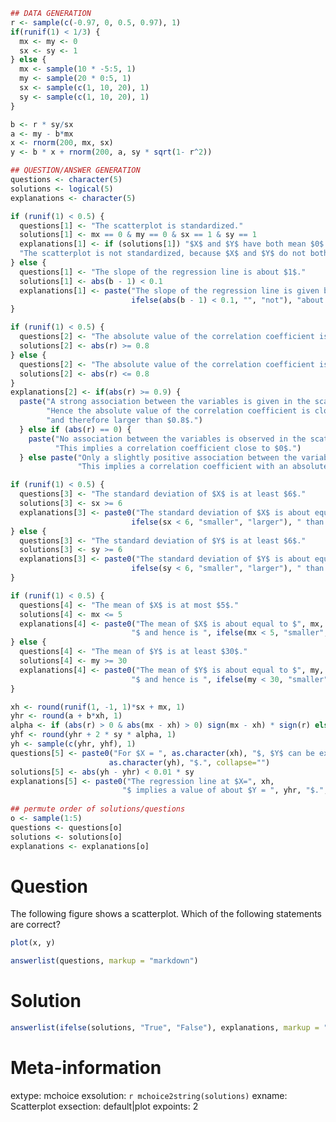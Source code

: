 ```r
## DATA GENERATION
r <- sample(c(-0.97, 0, 0.5, 0.97), 1)
if(runif(1) < 1/3) {
  mx <- my <- 0
  sx <- sy <- 1
} else {
  mx <- sample(10 * -5:5, 1)
  my <- sample(20 * 0:5, 1)
  sx <- sample(c(1, 10, 20), 1)
  sy <- sample(c(1, 10, 20), 1)
}

b <- r * sy/sx
a <- my - b*mx
x <- rnorm(200, mx, sx)
y <- b * x + rnorm(200, a, sy * sqrt(1- r^2))

## QUESTION/ANSWER GENERATION
questions <- character(5)
solutions <- logical(5)
explanations <- character(5)

if (runif(1) < 0.5) {
  questions[1] <- "The scatterplot is standardized."
  solutions[1] <- mx == 0 & my == 0 & sx == 1 & sy == 1
  explanations[1] <- if (solutions[1]) "$X$ and $Y$ have both mean $0$ and variance $1$." else 
  "The scatterplot is not standardized, because $X$ and $Y$ do not both have mean $0$ and variance $1$."
} else {
  questions[1] <- "The slope of the regression line is about $1$."
  solutions[1] <- abs(b - 1) < 0.1
  explanations[1] <- paste("The slope of the regression line is given by $r \\cdot s_y/s_x$ and hence",
                           ifelse(abs(b - 1) < 0.1, "", "not"), "about equal to $1$.")
}

if (runif(1) < 0.5) {
  questions[2] <- "The absolute value of the correlation coefficient is at least $0.8$."
  solutions[2] <- abs(r) >= 0.8
} else {
  questions[2] <- "The absolute value of the correlation coefficient is at most $0.8$."
  solutions[2] <- abs(r) <= 0.8
}
explanations[2] <- if(abs(r) >= 0.9) {
  paste("A strong association between the variables is given in the scatterplot.",
        "Hence the absolute value of the correlation coefficient is close to $1$",
        "and therefore larger than $0.8$.") 
  } else if (abs(r) == 0) {
    paste("No association between the variables is observed in the scatterplot.",
          "This implies a correlation coefficient close to $0$.") 
  } else paste("Only a slightly positive association between the variables is observable in the scatterplot.",
               "This implies a correlation coefficient with an absolute value smaller than $0.8$.")

if (runif(1) < 0.5) {
  questions[3] <- "The standard deviation of $X$ is at least $6$."
  solutions[3] <- sx >= 6
  explanations[3] <- paste0("The standard deviation of $X$ is about equal to $", sx, "$ and is therefore ",
                           ifelse(sx < 6, "smaller", "larger"), " than $6$.")
} else {
  questions[3] <- "The standard deviation of $Y$ is at least $6$."
  solutions[3] <- sy >= 6
  explanations[3] <- paste0("The standard deviation of $Y$ is about equal to $", sy, "$ and is therefore ",
                           ifelse(sy < 6, "smaller", "larger"), " than $6$.")
}

if (runif(1) < 0.5) {
  questions[4] <- "The mean of $X$ is at most $5$."
  solutions[4] <- mx <= 5
  explanations[4] <- paste0("The mean of $X$ is about equal to $", mx, 
                           "$ and hence is ", ifelse(mx < 5, "smaller", "larger"), " than $5$.")
} else {
  questions[4] <- "The mean of $Y$ is at least $30$."
  solutions[4] <- my >= 30
  explanations[4] <- paste0("The mean of $Y$ is about equal to $", my, 
                           "$ and hence is ", ifelse(my < 30, "smaller", "larger"), " than $30$.")
}

xh <- round(runif(1, -1, 1)*sx + mx, 1)
yhr <- round(a + b*xh, 1)
alpha <- if (abs(r) > 0 & abs(mx - xh) > 0) sign(mx - xh) * sign(r) else 1
yhf <- round(yhr + 2 * sy * alpha, 1)
yh <- sample(c(yhr, yhf), 1)
questions[5] <- paste0("For $X = ", as.character(xh), "$, $Y$ can be expected to be about $", 
                      as.character(yh), "$.", collapse="")
solutions[5] <- abs(yh - yhr) < 0.01 * sy
explanations[5] <- paste0("The regression line at $X=", xh, 
                         "$ implies a value of about $Y = ", yhr, "$.", sep="")         
           
## permute order of solutions/questions
o <- sample(1:5)
questions <- questions[o]
solutions <- solutions[o]
explanations <- explanations[o]  
```

Question
========

The following figure shows a scatterplot. Which of the following statements are correct?
\
```r
plot(x, y)
```

```r
answerlist(questions, markup = "markdown")
```


Solution
========

```r
answerlist(ifelse(solutions, "True", "False"), explanations, markup = "markdown")
```


Meta-information
================
extype: mchoice
exsolution: `r mchoice2string(solutions)`
exname: Scatterplot
exsection: default|plot
expoints: 2
